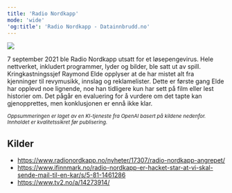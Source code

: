 ```yaml
---
title: 'Radio Nordkapp'
mode: 'wide'
'og:title': 'Radio Nordkapp - Datainnbrudd.no'
---
```


<Frame>
<img src="/images/radionordkapp.png" noZoom/>
</Frame>

7 september 2021 ble Radio Nordkapp utsatt for et løsepengevirus. Hele nettverket, inkludert programmer, lyder og bilder, ble satt ut av spill. Kringkastningssjef Raymond Elde opplyser at de har mistet alt fra kjenninger til revymusikk, innslag og reklamelister. Dette er første gang Elde har opplevd noe lignende, noe han tidligere kun har sett på film eller lest historier om. Det pågår en evaluering for å vurdere om det tapte kan gjenopprettes, men konklusjonen er ennå ikke klar.

<sup><i>Oppsummeringen er laget av en KI-tjeneste fra OpenAI basert på kildene nedenfor. Innholdet er kvalitetssikret før publisering.</i></sup>

## Kilder
- https://www.radionordkapp.no/nyheter/17307/radio-nordkapp-angrepet/
- https://www.ifinnmark.no/radio-nordkapp-er-hacket-star-at-vi-skal-sende-mail-til-en-kar/s/5-81-1461286
- https://www.tv2.no/a/14273914/
